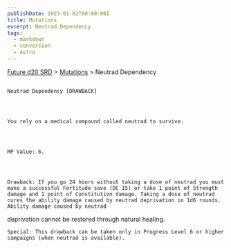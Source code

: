 ```yaml
---
publishDate: 2023-01-02T00:00:00Z
title: Mutations
excerpt: Neutrad Dependency
tags:
  - markdown
  - conversion
  - Astro
---
```







[Future d20 SRD](/#futureD20)
     > [Mutations](future-d20-srd-mutations-index)
     > Neutrad Dependency
    




## 
    Neutrad Dependency [DRAWBACK]
   



    You rely on a medical compound called neutrad to survive.
   



    MP Value: 6.
   



    Drawback: If you go 24 hours without taking a dose of neutrad you must make a successful Fortitude save (DC 15) or take 1 point of Strength damage and 1 point of Constitution damage. Taking a dose of neutrad cures the ability damage caused by neutrad deprivation in 1d6 rounds. Ability damage caused by neutrad
deprivation cannot be restored through natural healing.
   



    Special: This drawback can be taken only in Progress Level 6 or higher campaigns (when neutrad is available).
   





